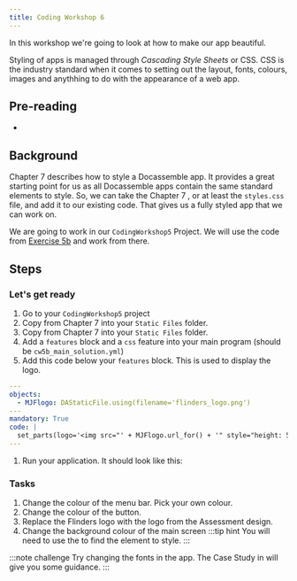 ```yaml
---
title: Coding Workshop 6
---
```


In this workshop we're going to look at how to make our app beautiful.

Styling of apps is managed through *Cascading Style Sheets* or CSS.
CSS is the industry standard when it comes to setting out the layout, fonts, colours, images and anythhing to do with the appearance of a web app.

## Pre-reading
* <DisplayChapter chapter='chapter_07' />

## Background
Chapter 7 describes how to style a Docassemble app.  It provides a great starting point for us as all Docassemble apps contain the same standard elements to style.  So, we can take the
Chapter 7 <DisplayChapter chapter='chapter_07' pinpoint='00-30' text='solution code' />, or at least the `styles.css` file, and add it to our existing code.  That gives us a fully styled app that we can work on.

We are going to work in our `CodingWorkshop5` Project.  We will use the code from [Exercise 5b](/docs/coding_exercises/coding_workshop_5/cw5b) and work from there.

## Steps
### Let's get ready
1. Go to your `CodingWorkshop5` project
1. Copy <DisplayChapter chapter='chapter_07' pinpoint='00-30#stylescss' text='styles.css'  lower /> from Chapter 7 into your `Static Files` folder.
1. Copy <DisplayChapter chapter='chapter_07' pinpoint='00-30#flinderslogopng' text='Flinders Logo' /> from Chapter 7 into your `Static Files` folder.
1. Add a `features` block and a `css` feature into your main program (should be `cw5b_main_solution.yml`)
1. Add this code below your `features` block.  This is used to display the logo.
```yml
---
objects:
  - MJFlogo: DAStaticFile.using(filename='flinders_logo.png')
---
mandatory: True
code: |
  set_parts(logo='<img src="' + MJFlogo.url_for() + '" style="height: 50px;">')
---
```
1. Run your application.  It should look like this:
    <DisplayImage imageURL='/img/coding_exercises/cw6-1.png' caption='Look at the pretty colours!!' />

### Tasks
1. Change the colour of the menu bar.  Pick your own colour.
1. Change the colour of the <DisplayDAButtons button={da_restart_prop} /> button.
1. Replace the Flinders logo with the logo from the Assessment design.
1. Change the background colour of the main screen
  :::tip hint
  You will need to use the <DisplayChapter chapter='chapter_07' pinpoint='00-10#accessing-developer-tools' text='Developer Tools' /> to find the element to style.
  :::

:::note challenge
Try changing the fonts in the app.  The Case Study in <DisplayChapter chapter='chapter_06' /> will give you some guidance.
:::